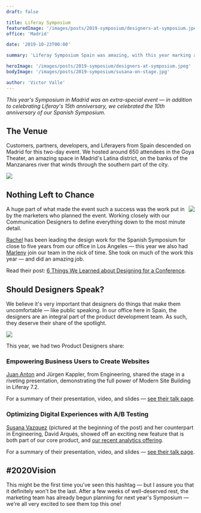 ```yaml
---
draft: false

title: Liferay Symposium
featuredImage: '/images/posts/2019-symposium/designers-at-symposium.jpeg'
office: 'Madrid'

date: '2019-10-23T00:00'

summary: 'Liferay Symposium Spain was amazing, with this year marking an all-time high in attendance. Designers contributed in many ways — from the overall design of the event itself, to sharing workshops and talks.'

heroImage: '/images/posts/2019-symposium/designers-at-symposium.jpeg'
bodyImage: '/images/posts/2019-symposium/susana-on-stage.jpg'

author: 'Victor Valle'
---
```


_This year's Symposium in Madrid was an extra-special event &mdash; in addition to celebrating Liferay's 15th anniversary, we celebrated the 10th anniversary of our Spanish Symposium._

## The Venue

Customers, partners, developers, and Liferayers from Spain descended on Madrid for this two-day event. We hosted around 650 attendees in the Goya Theater, an amazing space in Madrid's Latina district, on the banks of the Manzanares river that winds through the southern part of the city.

<Image
	rounded
	dropShadow
	margin="2rem 0"
	src="/images/posts/2019-symposium/teatro-goya.jpg"
	caption="Built on the site of the former Quinta del Sordo — where Francisco de Goya lived in the early 1800's"
/>

## Nothing Left to Chance

<Image
	rounded
	dropshadow
	margin="0 0 0 2rem"
	src="/images/posts/2019-symposium/entrance.jpg"
	size="small"
	align="right"
/>

A huge part of what made the event such a success was the work put in by the marketers who planned the event. Working closely with our Communication Designers to define everything down to the most minute detail.

[Rachel](/team/yuan-rachel) has been leading the design work for the Spanish Symposium for close to five years from our office in Los Angeles &mdash; this year we also had [Marleny](/team/francisco-marleny) join our team in the nick of time. She took on much of the work this year &mdash; and did an amazing job.

Read their post: [6 Things We Learned about Designing for a Conference](/articles/2019/6-things-we-learned-about-designing-for-a-conference).

## Should Designers Speak?

We believe it's very important that designers do things that make them uncomfortable &mdash; like public speaking. In our office here in Spain, the designers are an integral part of the product development team. As such, they deserve their share of the spotlight.

<Image
	src="/images/posts/2019-symposium/juan-on-stage.jpg"
	rounded
	dropShadow
	margin="2rem 0"
	caption="Juan Anton, the son of the World’s Most Interesting Man"
/>

This year, we had two Product Designers share:

### Empowering Business Users to Create Websites

[Juan Anton](/team/anton-juan) and Jürgen Kappler, from Engineering, shared the stage in a riveting presentation, demonstrating the full power of Modern Site Building in Liferay 7.2.

For a summary of their presentation, video, and slides — [see their talk page](/articles/talks/empowering-business-users-to-create-websites/).

### Optimizing Digital Experiences with A/B Testing

[Susana Vazquez](/team/vazquez-susana) (pictured at the beginning of the post) and her counterpart in Engineering, David Arqués, showed off an exciting new feature that is both part of our core product, and [our recent analytics offering](/articles/2019/is-now-the-right-time-for-redesign/).

For a summary of their presentation, video, and slides — [see their talk page](/articles/talks/optimizing-digital-experiences-with-ab-testing/).

## #2020Vision

This might be the first time you've seen this hashtag &mdash; but I assure you that it definitely won't be the last. After a few weeks of well-deserved rest, the marketing team has already begun planning for next year's Symposium &mdash; we're all very excited to see them top this one!

